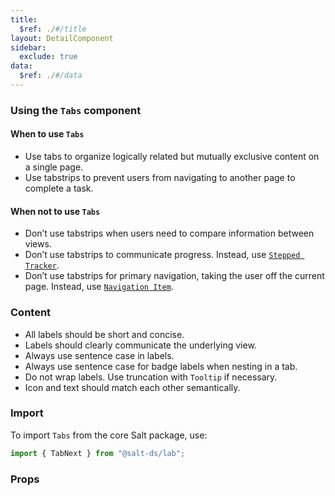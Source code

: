 ```yaml
---
title:
  $ref: ./#/title
layout: DetailComponent
sidebar:
  exclude: true
data:
  $ref: ./#/data
---
```


### Using the `Tabs` component

#### When to use `Tabs`

-	Use tabs to organize logically related but mutually exclusive content on a single page.
-	Use tabstrips to prevent users from navigating to another page to complete a task.

#### When not to use `Tabs`

-	Don’t use tabstrips when users need to compare information between views.
-	Don’t use tabstrips to communicate progress. Instead, use [`Stepped Tracker`](/salt/components/stepped-tracker).
-	Don’t use tabstrips for primary navigation, taking the user off the current page. Instead, use [`Navigation Item`](/salt/components/navigation-item).


### Content

-	All labels should be short and concise.
-	Labels should clearly communicate the underlying view.
-	Always use sentence case in labels.
-	Always use sentence case for badge labels when nesting in a tab.
-	Do not wrap labels. Use truncation with `Tooltip` if necessary.
-	Icon and text should match each other semantically.

### Import

To import `Tabs` from the core Salt package, use:

```js
import { TabNext } from "@salt-ds/lab";
```

### Props
